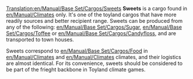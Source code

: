 [[Translation:en/Manual/Base Set/Cargos/Sweets]]
{{en/Manual/Base Set/Cargos/Cargo|
name=Sweets|
image=en/Manual/Base Set/Industries/SweetFactory.png|
produced=[[en/Manual/Base Set/Industries/Sweet Factory]]|
accepted=[[en/Manual/Towns]]
}}
'''Sweets''' is a cargo found in [[en/Manual/Climates]] only.  It's one of the toyland cargos that have more readily sources and better recipient range.  Sweets can be produced from any of the following:  [[en/Manual/Base Set/Cargos/Sugar]], [[en/Manual/Base Set/Cargos/Toffee]] or [[en/Manual/Base Set/Cargos/Candyfloss]], and are transported to town houses.

Sweets correspond to [[en/Manual/Base Set/Cargos/Food]] in [[en/Manual/Climates]] and [[en/Manual/Climates]] climates, and their logistics are almost identical.  For its convenience, sweets should be considered to be part of the frieght backbone in Toyland climate games.

{{en/Stub}}